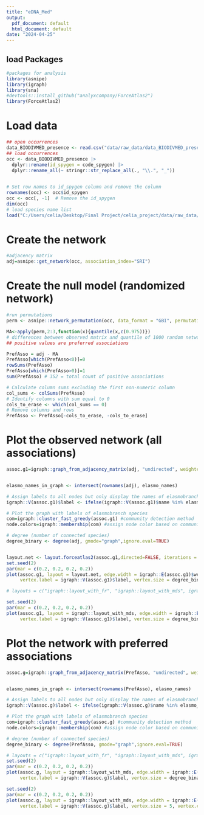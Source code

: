 ---
title: "eDNA_Med"
output:
  pdf_document: default
  html_document: default
date: "2024-04-25"
---

## load Packages

```{r warning=FALSE, include=FALSE}
#packages for analysis
library(asnipe)
library(igraph)
library(sna)
#devtools::install_github("analyxcompany/ForceAtlas2")
library(ForceAtlas2)
```

# Load data

```{r}
## open occurrences
data_BIODIVMED_presence <- read.csv("data/raw_data/data_BIODIVMED_presence.csv", sep = ";" , header = TRUE)
## load occurrences
occ <- data_BIODIVMED_presence |>
  dplyr::rename(id_spygen = code_spygen) |>  
  dplyr::rename_all(~ stringr::str_replace_all(., "\\.", "_"))
 

# Set row names to id_spygen column and remove the column
rownames(occ) <- occ$id_spygen
occ <- occ[, -1]  # Remove the id_spygen
dim(occ)
# load species name list
load("C:/Users/celia/Desktop/Final Project/celia_project/data/raw_data/elasmo_names.RData")
```

# Create the network
```{r}
#adjacency matrix
adj=asnipe::get_network(occ, association_index="SRI")
```

# Create the null model (randomized network)
```{r}
#run permutations
perm <- asnipe::network_permutation(occ, data_format = "GBI", permutations = 1000, association_matrix= adj)

MA<-apply(perm,2:3,function(x){quantile(x,c(0.975))})
# differences between observed matrix and quantile of 1000 random networks
## positive values are preferred associations

PrefAsso = adj - MA
PrefAsso[which(PrefAsso<0)]=0
rowSums(PrefAsso)
PrefAsso[which(PrefAsso>0)]=1
sum(PrefAsso) # 352 = total count of positive associations

# Calculate column sums excluding the first non-numeric column
col_sums <- colSums(PrefAsso)
# Identify columns with sum equal to 0
cols_to_erase <- which(col_sums == 0)
# Remove columns and rows 
PrefAsso <- PrefAsso[-cols_to_erase, -cols_to_erase]

```


# Plot the observed network (all associations)
```{r}
assoc.g1=igraph::graph_from_adjacency_matrix(adj, "undirected", weighted=T) #create a graph object


elasmo_names_in_graph <- intersect(rownames(adj), elasmo_names)

# Assign labels to all nodes but only display the names of elasmobranch species
igraph::V(assoc.g1)$label <- ifelse(igraph::V(assoc.g1)$name %in% elasmo_names_in_graph, igraph::V(assoc.g1)$name, "")

# Plot the graph with labels of elasmobranch species
com=igraph::cluster_fast_greedy(assoc.g1) #community detection method
node.colors=igraph::membership(com) #assign node color based on community membership

# degree (number of connected species)
degree_binary <- degree(adj, gmode="graph",ignore.eval=TRUE)


layout.net <- layout.forceatlas2(assoc.g1,directed=FALSE, iterations = 25000, plotstep = 5000, k=15000)
set.seed(2)
par(mar = c(0.2, 0.2, 0.2, 0.2))
plot(assoc.g1, layout = layout.net, edge.width = igraph::E(assoc.g1)$weight * 2, 
     vertex.label = igraph::V(assoc.g1)$label, vertex.size = degree_binary/30, vertex.color = node.colors, vertex.label.cex = 0.7)

# layouts = c("igraph::layout_with_fr", "igraph::layout_with_mds", igraph::layout_with_kk", "igraph::layout_with_dh", "igraph::layout_with_gem", "igraph::layout_as_star", "igraph::layout_as_tree", "igraph::layout_in_circle", "igraph::layout_on_grid")
```

```{r}
set.seed(2)
par(mar = c(0.2, 0.2, 0.2, 0.2))
plot(assoc.g1, layout = igraph::layout_with_mds, edge.width = igraph::E(assoc.g1)$weight * 1, 
     vertex.label = igraph::V(assoc.g1)$label, vertex.size = degree_binary/20, vertex.color = node.colors, vertex.label.cex = 0.7)

```


# Plot the network with preferred associations
```{r}
assoc.g=igraph::graph_from_adjacency_matrix(PrefAsso, "undirected", weighted=T) #create a graph object


elasmo_names_in_graph <- intersect(rownames(PrefAsso), elasmo_names)

# Assign labels to all nodes but only display the names of elasmobranch species
igraph::V(assoc.g)$label <- ifelse(igraph::V(assoc.g)$name %in% elasmo_names_in_graph, igraph::V(assoc.g)$name, "")

# Plot the graph with labels of elasmobranch species
com=igraph::cluster_fast_greedy(assoc.g) #community detection method
node.colors=igraph::membership(com) #assign node color based on community membership

# degree (number of connected species)
degree_binary <- degree(PrefAsso, gmode="graph",ignore.eval=TRUE)

# layouts = c("igraph::layout_with_fr", "igraph::layout_with_mds", igraph::layout_with_kk", "igraph::layout_with_dh", "igraph::layout_with_gem", "igraph::layout_as_star", "igraph::layout_as_tree", "igraph::layout_in_circle", "igraph::layout_on_grid")
set.seed(2)
par(mar = c(0.2, 0.2, 0.2, 0.2))
plot(assoc.g, layout = igraph::layout_with_mds, edge.width = igraph::E(assoc.g)$weight * 2, 
     vertex.label = igraph::V(assoc.g)$label, vertex.size = degree_binary/2, vertex.color = node.colors, vertex.label.cex = 0.7)

```

```{r}
set.seed(2)
par(mar = c(0.2, 0.2, 0.2, 0.2))
plot(assoc.g, layout = igraph::layout_with_mds, edge.width = igraph::E(assoc.g)$weight * 2, 
     vertex.label = igraph::V(assoc.g)$label, vertex.size = 5, vertex.color = node.colors, vertex.label.cex = 0.7)
```
     
     
     
     